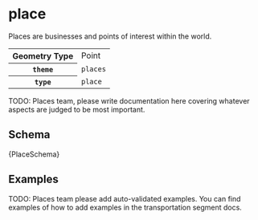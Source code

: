 
# place

Places are businesses and points of interest within the world.

<table>
  <tr>
    <th>Geometry Type</th>
    <td>Point</td>
  </tr>
  <tr>
    <th><code>theme</code></th>
    <td><code>places</code></td>
  </tr>
  <tr>
    <th><code>type</code></th>
    <td><code>place</code></td>
  </tr>
</table>

TODO: Places team, please write documentation here covering whatever
      aspects are judged to be most important.

## Schema

<Tabs>
  <TabItem value="browsable" label="Browsable" default>
    <JSONSchemaViewer schema={ yamlLoad(PlaceSchema) } resolverOptions={ generateResolverOptions({remote: true, yamlBasePath: '/places'})}/>
  </TabItem>
  <TabItem value="yaml" label="YAML" default>
    <CodeBlock language="jsx">{PlaceSchema}</CodeBlock>
  </TabItem>
</Tabs>

## Examples

TODO: Places team please add auto-validated examples. You can find
      examples of how to add examples in the transportation segment
      docs.
